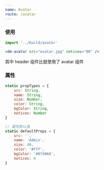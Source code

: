 ```yaml
---
name: Avatar
route: /avatar
---
```


### 使用

```jsx
import '../build/avatar'

<dm-avatar src="avatar.jpg" notices="80" />
```

其中 header 组件比就使用了 avatar 组件

### 属性

```js
static propTypes = {
    src: String,
    name: String,
    size: Number,
    color: String,
    bgColor: String,
    notices: Number
}

// 属性默认值
static defaultProps = {
    src: '',
    name: 'Admin',
    size: 40,
    color: '#fff',
    bgColor: '#87d068',
    notices: 0
}
```
